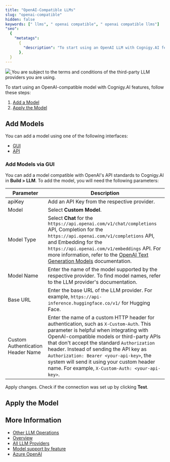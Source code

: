 ```yaml
---
title: "OpenAI-Compatible LLMs"
slug: "openai-compatible"
hidden: false
keywords: [" llms", " openai compatible", " openai compatible llms"]
"seo":
  {
    "metatags":
      {
        "description": "To start using an OpenAI LLM with Cognigy.AI features, add the LLM and apply it to the corresponding use case.",
      },
  }
---
```



<a href="/release-notes/2025.17">
  <img noZoom src="https://img.shields.io/badge/Updated in-v2025.17-blue.svg" />
</a>

<Warning>
  You are subject to the terms and conditions of the third-party LLM providers
  you are using.
</Warning>

To start using an OpenAI-compatible model with Cognigy.AI features, follow these steps:

1. [Add a Model](#add-models)
2. [Apply the Model](#apply-the-model)

## Add Models

You can add a model using one of the following interfaces:

- [GUI](#add-models-via-gui)
- [API](#add-models-via-the-api)

### Add Models via GUI

You can add a model compatible with OpenAI's API standards to Cognigy.AI in **Build > LLM**. To add the model, you will need the following parameters:

| Parameter                         | Description                                                                                                                                                                                                                                                                                                                                                                                                            |
| --------------------------------- | ---------------------------------------------------------------------------------------------------------------------------------------------------------------------------------------------------------------------------------------------------------------------------------------------------------------------------------------------------------------------------------------------------------------------- |
| apiKey                            | Add an API Key from the respective provider.                                                                                                                                                                                                                                                                                                                                                                           |
| Model                             | Select **Custom Model**.                                                                                                                                                                                                                                                                                                                                                                                               |
| Model Type                        | Select **Chat** for the `https://api.openai.com/v1/chat/completions` API, Completion for the `https://api.openai.com/v1/completions` API, and Embedding for the `https://api.openai.com/v1/embeddings` API. For more information, refer to the [OpenAI Text Generation Models](https://platform.openai.com/docs/guides/text-generation) documentation.                                                                 |
| Model Name                        | Enter the name of the model supported by the respective provider. To find model names, refer to the LLM provider's documentation.                                                                                                                                                                                                                                                                                      |
| Base URL                          | Enter the base URL of the LLM provider. For example, `https://api-inference.huggingface.co/v1/` for Hugging Face.                                                                                                                                                                                                                                                                                                      |
| Custom Authentication Header Name | Enter the name of a custom HTTP header for authentication, such as `X-Custom-Auth`. This parameter is helpful when integrating with OpenAI-compatible models or third-party APIs that don't accept the standard `Authorization` header. Instead of sending the API key as `Authorization: Bearer <your-api-key>`, the system will send it using your custom header name. For example, `X-Custom-Auth: <your-api-key>`. |

Apply changes. Check if the connection was set up by clicking **Test**.

<AiGenerativeAiAddModelViaApi />

## Apply the Model

<AiGenerativeAiApplyModel />

## More Information

- [Other LLM Operations](/ai/agents/develop/gen-ai-and-llms/other-operations)
- [Overview](/ai/agents/develop/gen-ai-and-llms/llms)
- [All LLM Providers](/ai/agents/develop/gen-ai-and-llms/providers/all-providers)
- [Model support by feature](/ai/agents/develop/gen-ai-and-llms/model-support-by-feature)
- [Azure OpenAI](/ai/agents/develop/gen-ai-and-llms/providers/microsoft-azure-openai)
